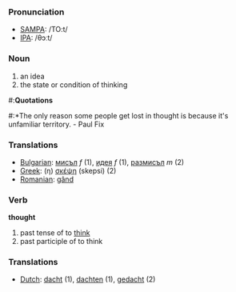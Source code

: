 === Pronunciation ===
*[[w:SAMPA|SAMPA]]: /TO:t/
*[[w:IPA|IPA]]: /θɔːt/

===Noun===
# an idea
# the state or condition of thinking

#:'''Quotations'''
#:*The only reason some people get lost in thought is because it's unfamiliar territory. - Paul Fix

===Translations===
*[[Bulgarian]]: [[мисъл]] ''f'' (1), [[идея]] ''f'' (1), [[размисъл]] ''m'' (2)
*[[Greek]]: (η) [[σκέψη]] (skepsi) (2)
*[[Romanian]]: [[gând]]
=== Verb ===

'''thought'''

# past tense of to [[think]]
# past participle of to think

=== Translations ===
*[[Dutch]]: [[dacht]] (1), [[dachten]] (1), [[gedacht]] (2)